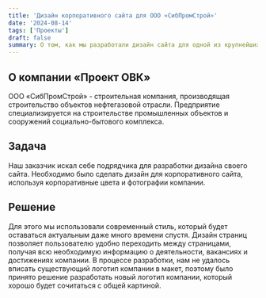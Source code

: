 ```yaml
---
title: 'Дизайн корпоративного сайта для ООО «СибПромСтрой»'
date: '2024-08-14'
tags: ['Проекты']
draft: false
summary: О том, как мы разработали дизайн сайта для одной из крупнейших строительных компаний России.
---
```


## О компании «Проект ОВК»

ООО «СибПромСтрой» - строительная компания, производящая строительство объектов нефтегазовой отрасли. Предприятие
специализируется на строительстве промышленных объектов и сооружений социально-бытового комплекса.


## Задача

Наш заказчик искал себе подрядчика для разработки дизайна своего сайта. Необходимо было сделать дизайн для корпоративного
сайта, используя корпоративные цвета и фотографии компании.

## Решение

Для этого мы использовали современный стиль, который будет оставаться актуальным даже много времени спустя.
Дизайн страниц позволяет пользователю удобно переходить между страницами, получая всю необходимую информацию о деятельности,
вакансиях и достижениях компании. В процессе разработки, нам не удалось вписать существующий логотип компании в макет,
поэтому было принято решение разработать новый логотип компании, который хорошо будет сочитаться с общей картиной.